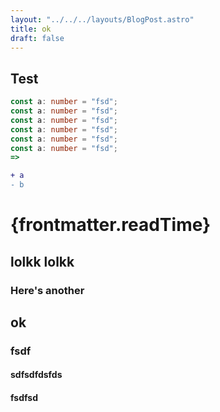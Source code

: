 ```yaml
---
layout: "../../../layouts/BlogPost.astro"
title: ok
draft: false
---
```


## Test

```ts {1,3}
const a: number = "fsd";
const a: number = "fsd";
const a: number = "fsd";
const a: number = "fsd";
const a: number = "fsd";
const a: number = "fsd";
=>
```

```diff
+ a
- b
```

<h1>{frontmatter.readTime}</h1>

## lolkk lolkk

### Here's another

## ok

### fsdf

#### sdfsdfdsfds

#### fsdfsd
